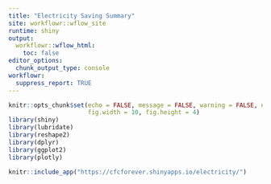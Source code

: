 ```yaml
---
title: "Electricity Saving Summary"
site: workflowr::wflow_site
runtime: shiny
output:
  workflowr::wflow_html:
    toc: false
editor_options:
  chunk_output_type: console
workflowr:
  suppress_report: TRUE
---
```


```r
knitr::opts_chunk$set(echo = FALSE, message = FALSE, warning = FALSE, error = FALSE,
                      fig.width = 10, fig.height = 4)
library(shiny)
library(lubridate)
library(reshape2)
library(dplyr)
library(ggplot2)
library(plotly)
``` 


```r
knitr::include_app("https://cfcforever.shinyapps.io/electricity/")
```


